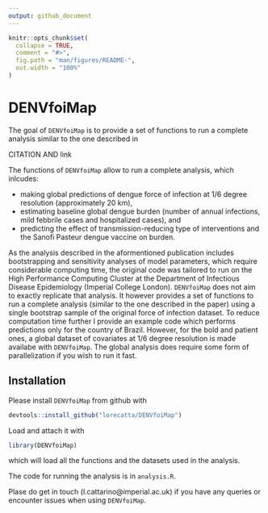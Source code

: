 ```yaml
---
output: github_document
---
```


<!-- README.md is generated from README.Rmd. Please edit that file -->

```r
knitr::opts_chunk$set(
  collapse = TRUE,
  comment = "#>",
  fig.path = "man/figures/README-",
  out.width = "100%"
)
```
# DENVfoiMap

<!-- badges: start -->
<!-- badges: end -->

The goal of `DENVfoiMap` is to provide a set of functions to run a complete analysis 
similar to the one described in 

CITATION AND link

The functions of `DENVfoiMap` allow to run a complete analysis, which inlcudes: 

* making global predictions of dengue force of infection at 1/6 degree resolution (approximately 20 km), 
* estimating baseline global dengue burden (number of annual infections, mild febbrile cases and hospitalized cases), and 
* predicting the effect of transmission-reducing type of interventions and the Sanofi Pasteur dengue vaccine on burden.

As the analysis described in the aformentioned publication includes 
bootstrapping and sensitivity analyses of model parameters, 
which require considerable computing time, the original code was tailored to run
on the High Performance Computing Cluster at the Department of Infectious Disease Epidemiology 
(Imperial College London). 
`DENVfoiMap` does not aim to exactly replicate that analysis. It however provides a set of functions to run a complete analysis (similar to the one described in the paper) using a single bootstrap sample of the original force of infection dataset. To reduce computation time further I provide an example code which performs predictions only for the country of Brazil. However, for the bold and patient ones, a global dataset of covariates at 1/6 degree resolution is made availabe with `DENVfoiMap`. The global analysis does require some form of parallelization if you wish to run it fast. 


## Installation

Please install `DENVfoiMap` from github with 

```r
devtools::install_github("lorecatta/DENVfoiMap")
```

Load and attach it with

```r
library(DENVfoiMap)
```

which will load all the functions and the datasets used in the analysis. 

The code for running the analysis is in `analysis.R`.

Plase do get in touch (l.cattarino@imperial.ac.uk) if you have any queries or encounter issues when using 
`DENVfoiMap`.
